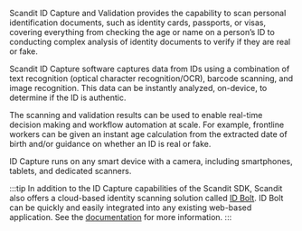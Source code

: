 Scandit ID Capture and Validation provides the capability to scan personal identification documents, such as identity cards, passports, or visas, covering everything from checking the age or name on a person’s ID to conducting complex analysis of identity documents to verify if they are real or fake.

Scandit ID Capture software captures data from IDs using a combination of text recognition (optical character recognition/OCR), barcode scanning, and image recognition. This data can be instantly analyzed, on-device, to determine if the ID is authentic.

The scanning and validation results can be used to enable real-time decision making and workflow automation at scale. For example, frontline workers can be given an instant age calculation from the extracted date of birth and/or guidance on whether an ID is real or fake.

ID Capture runs on any smart device with a camera, including smartphones, tablets, and dedicated scanners.

:::tip
In addition to the ID Capture capabilities of the Scandit SDK, Scandit also offers a cloud-based identity scanning solution called [ID Bolt](https://www.scandit.com/products/id-bolt/). ID Bolt can be quickly and easily integrated into any existing web-based application. See the [documentation](https://docs.scandit.com/hosted/id-bolt/overview/) for more information.
:::